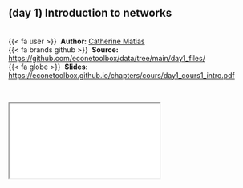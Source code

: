 
::: {.callout-note icon=true appearance="simple"}
## (day 1) Introduction to networks {.unnumbered}

<br />
{{< fa user >}} &nbsp;**Author:** [Catherine Matias](http://cmatias.perso.math.cnrs.fr/)<br/>
{{< fa brands github >}} &nbsp;**Source:** <https://github.com/econetoolbox/data/tree/main/day1_files/><br/>
{{< fa globe >}} &nbsp;**Slides:** <https://econetoolbox.github.io/chapters/cours/day1_cours1_intro.pdf>
:::


<br />

<div class="container">
  <iframe class="responsive-iframe" src="cours/day1_cours1_intro.pdf"></iframe>
</div> 
